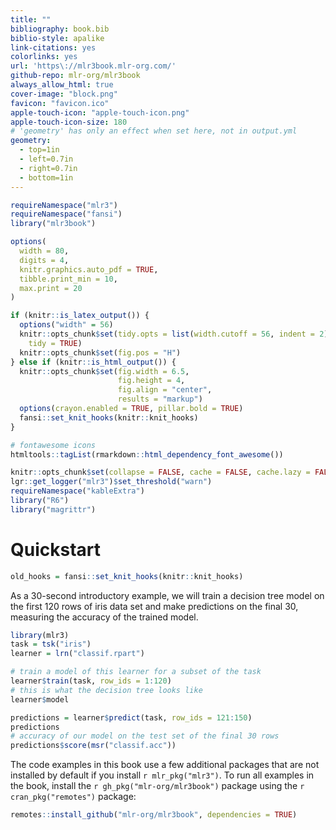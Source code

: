 ```yaml
---
title: ""
bibliography: book.bib
biblio-style: apalike
link-citations: yes
colorlinks: yes
url: 'https\://mlr3book.mlr-org.com/'
github-repo: mlr-org/mlr3book
always_allow_html: true
cover-image: "block.png"
favicon: "favicon.ico"
apple-touch-icon: "apple-touch-icon.png"
apple-touch-icon-size: 180
# 'geometry' has only an effect when set here, not in output.yml
geometry:
  - top=1in
  - left=0.7in
  - right=0.7in
  - bottom=1in
---
```


```r
requireNamespace("mlr3")
requireNamespace("fansi")
library("mlr3book")

options(
  width = 80,
  digits = 4,
  knitr.graphics.auto_pdf = TRUE,
  tibble.print_min = 10, 
  max.print = 20
)

if (knitr::is_latex_output()) {
  options("width" = 56)
  knitr::opts_chunk$set(tidy.opts = list(width.cutoff = 56, indent = 2),
    tidy = TRUE)
  knitr::opts_chunk$set(fig.pos = "H")
} else if (knitr::is_html_output()) {
  knitr::opts_chunk$set(fig.width = 6.5,
                        fig.height = 4,
                        fig.align = "center",
                        results = "markup")
  options(crayon.enabled = TRUE, pillar.bold = TRUE)
  fansi::set_knit_hooks(knitr::knit_hooks)
}

# fontawesome icons
htmltools::tagList(rmarkdown::html_dependency_font_awesome())

knitr::opts_chunk$set(collapse = FALSE, cache = FALSE, cache.lazy = FALSE)
lgr::get_logger("mlr3")$set_threshold("warn")
requireNamespace("kableExtra")
library("R6")
library("magrittr")
```

# Quickstart {-}

```r
old_hooks = fansi::set_knit_hooks(knitr::knit_hooks)
```

As a 30-second introductory example, we will train a decision tree model on the first 120 rows of iris data set and make predictions on the final 30, measuring the accuracy of the trained model.

```r
library(mlr3)
task = tsk("iris")
learner = lrn("classif.rpart")

# train a model of this learner for a subset of the task
learner$train(task, row_ids = 1:120)
# this is what the decision tree looks like
learner$model

predictions = learner$predict(task, row_ids = 121:150)
predictions
# accuracy of our model on the test set of the final 30 rows
predictions$score(msr("classif.acc"))
```

The code examples in this book use a few additional packages that are not installed by default if you install `r mlr_pkg("mlr3")`.
To run all examples in the book, install the `r gh_pkg("mlr-org/mlr3book")` package using the `r cran_pkg("remotes")` package:

```r
remotes::install_github("mlr-org/mlr3book", dependencies = TRUE)
```
